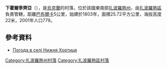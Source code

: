 {{coord|47|46|16|N|35|7|48|E|scale:100000|display=title}}

'''下霍爾季齊亞'''（{{lang-uk|Нижня Хортиця}}），是[[烏克蘭|烏克蘭]]的村落，位於該國東南部[[扎波羅熱州|扎波羅熱州]]，由[[扎波羅熱區|扎波羅熱區]]負責管轄，距離[[巴布爾卡|巴布爾卡]]5公里，始建於1803年，面積25.72平方公里，海拔高度22米，2001年人口779。

==參考資料==
* [http://weather.in.ua/ua/zaporozhskaja/16943 Погода в селі Нижня Хортиця]{{Wayback|url=http://weather.in.ua/ua/zaporozhskaja/16943 |date=20111220040859 }}

[[Category:扎波羅熱州村落|Category:扎波羅熱州村落]]
[[Category:扎波羅熱區村落|Category:扎波羅熱區村落]]


{{Zaporizhia-geo-stub}}